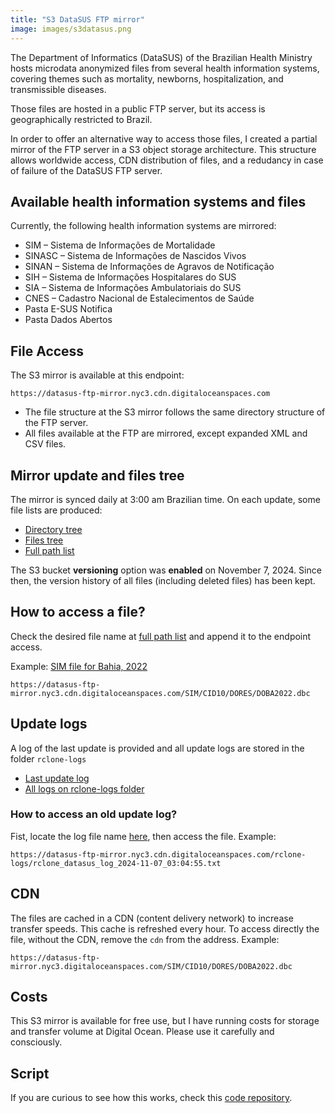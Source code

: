 ```yaml
---
title: "S3 DataSUS FTP mirror"
image: images/s3datasus.png
---
```


The Department of Informatics (DataSUS) of the Brazilian Health Ministry hosts microdata anonymized files from several health information systems, covering themes such as mortality, newborns, hospitalization, and transmissible diseases.

Those files are hosted in a public FTP server, but its access is geographically restricted to Brazil.

In order to offer an alternative way to access those files, I created a partial mirror of the FTP server in a S3 object storage architecture. This structure allows worldwide access, CDN distribution of files, and a redudancy in case of failure of the DataSUS FTP server.

## Available health information systems and files

Currently, the following health information systems are mirrored:

-   SIM -- Sistema de Informações de Mortalidade
-   SINASC -- Sistema de Informações de Nascidos Vivos
-   SINAN -- Sistema de Informações de Agravos de Notificação
-   SIH -- Sistema de Informações Hospitalares do SUS
-   SIA -- Sistema de Informações Ambulatoriais do SUS
-   CNES -- Cadastro Nacional de Estalecimentos de Saúde
-   Pasta E-SUS Notifica
-   Pasta Dados Abertos

## File Access

The S3 mirror is available at this endpoint:

```         
https://datasus-ftp-mirror.nyc3.cdn.digitaloceanspaces.com
```

::: callout-note
-   The file structure at the S3 mirror follows the same directory structure of the FTP server.
-   All files available at the FTP are mirrored, except expanded XML and CSV files.
:::

## Mirror update and files tree

The mirror is synced daily at 3:00 am Brazilian time. On each update, some file lists are produced:

-   [Directory tree](https://datasus-ftp-mirror.nyc3.cdn.digitaloceanspaces.com/rclone_datasus_dirs_tree.txt)
-   [Files tree](https://datasus-ftp-mirror.nyc3.cdn.digitaloceanspaces.com/rclone_datasus_files_tree.txt)
-   [Full path list](https://datasus-ftp-mirror.nyc3.cdn.digitaloceanspaces.com/rclone_datasus_full_path.txt)

::: callout-tip
The S3 bucket **versioning** option was **enabled** on November 7, 2024. Since then, the version history of all files (including deleted files) has been kept.
:::

## How to access a file?

Check the desired file name at [full path list](https://datasus-ftp-mirror.nyc3.cdn.digitaloceanspaces.com/rclone_datasus_full_path.txt) and append it to the endpoint access.

Example: [SIM file for Bahia, 2022](https://datasus-ftp-mirror.nyc3.cdn.digitaloceanspaces.com/SIM/CID10/DORES/DOBA2022.dbc)

```         
https://datasus-ftp-mirror.nyc3.cdn.digitaloceanspaces.com/SIM/CID10/DORES/DOBA2022.dbc
```

## Update logs

A log of the last update is provided and all update logs are stored in the folder `rclone-logs`

-   [Last update log](https://datasus-ftp-mirror.nyc3.cdn.digitaloceanspaces.com/rclone_datasus_log.txt)
-   [All logs on rclone-logs folder](https://datasus-ftp-mirror.nyc3.cdn.digitaloceanspaces.com/rclone_datasus_logs.txt)

### How to access an old update log?

Fist, locate the log file name [here](https://datasus-ftp-mirror.nyc3.cdn.digitaloceanspaces.com/rclone_datasus_logs.txt), then access the file. Example:

```         
https://datasus-ftp-mirror.nyc3.cdn.digitaloceanspaces.com/rclone-logs/rclone_datasus_log_2024-11-07_03:04:55.txt
```

## CDN

The files are cached in a CDN (content delivery network) to increase transfer speeds. This cache is refreshed every hour. To access directly the file, without the CDN, remove the `cdn` from the address. Example:

```         
https://datasus-ftp-mirror.nyc3.digitaloceanspaces.com/SIM/CID10/DORES/DOBA2022.dbc
```

## Costs

This S3 mirror is available for free use, but I have running costs for storage and transfer volume at Digital Ocean. Please use it carefully and consciously.

## Script

If you are curious to see how this works, check this [code repository](https://github.com/rfsaldanha/rclone-datasus).